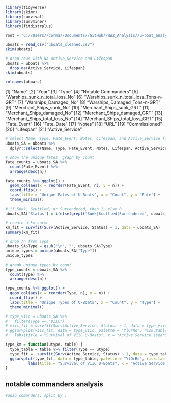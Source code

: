 ```r
library(tidyverse)
library(skimr)
library(survival)
library(survminer)
library(fitdistrplus)

root = 'C://Users//corma//Documents//GitHub//WW2_Analysis//u-boat_analysis.rmd'
```
```r
uboats = read_csv("uboats_cleaned.csv")
skim(uboats)
```
```r
# drop rows with NA Active_Service and Lifespan
uboats = uboats %>%
  drop_na(Active_Service, Lifespan)
skim(uboats)
```
```r
colnames(uboats)
```
[1] "Name"
[2] "Year"
[3] "Type"
[4] "Notable Commanders"
[5] "Warships_sunk_n_total_loss_No"
[6] "Warships_sunk_n_total_loss_Tons-n-GRT"
[7] "Warships_Damaged_No"
[8] "Warships_Damaged_Tons-n-GRT"
[9] "Merchant_Ships_sunk_No"
[10] "Merchant_Ships_sunk_GRT"
[11] "Merchant_Ships_damaged_No"
[12] "Merchant_Ships_damaged_GRT"
[13] "Merchant_Ships_total_loss_No"
[14] "Merchant_Ships_total_loss_GRT"
[15] "Fate_Event"
[16] "Fate_Date"
[17] "Notes"
[18] "URL"
[19] "Commissioned"
[20] "Lifespan"
[21] "Active_Service"

```r
# select Name, Type, Fate_Event, Notes, Lifespan, and Active_Service for Survival analysis
uboats_SA = uboats %>%
  dplyr::select(Name, Type, Fate_Event, Notes, Lifespan, Active_Service, 'Notable Commanders')
```
```r
# show the unique fates, graph by count
fate_counts = uboats_SA %>%
  count(Fate_Event) %>%
  arrange(desc(n))

fate_counts %>% ggplot() +
  geom_col(aes(x = reorder(Fate_Event, n), y = n)) +
  coord_flip() +
  labs(title = "Unique Fates of U-Boats", x = "Count", y = "Fate") +
  theme_minimal()
```
```r
# if Sunk, Scuttled, or Surrendered, then 1, else 0
uboats_SA['Status'] = ifelse(grepl("Sunk|Scuttled|Surrendered", uboats_SA$Fate_Event), 1, 0)
```

```r
# create a km curve
km_fit = survfit(Surv(Active_Service, Status) ~ 1, data = uboats_SA)
summary(km_fit)
```
```r
# drop /n from Type
uboats_SA$Type = gsub("\n", "", uboats_SA$Type)
unique_types = unique(uboats_SA["Type"])
unique_types
```
```r
# graph unique types by count
type_counts = uboats_SA %>%
  count(Type) %>%
  arrange(desc(n))

type_counts %>% ggplot() +
  geom_col(aes(x = reorder(Type, n), y = n)) +
  coord_flip() +
  labs(title = "Unique Types of U-Boats", x = "Count", y = "Type") +
  theme_minimal()
```
```r
# type_viic = uboats_SA %>%
#   filter(Type == "VIIC")
# viic_fit = survfit(Surv(Active_Service, Status) ~ 1, data = type_viic)
# ggsurvplot(viic_fit, data = type_viic, palette = "YlOrRd", risk.table = F, conf.int = T) +
#   labs(title = "Survival of VIIC U-Boats", x = "Active Service (Years)")

type_km = function(utype, table) {
  type_table = table %>% filter(Type == utype)
  type_fit =  survfit(Surv(Active_Service, Status) ~ 1, data = type_table)
  ggsurvplot(type_fit, data = type_table, palette = "YlOrRd", risk.table = F, conf.int = T) +
          labs(title = "Survival of VIIC U-Boats", x = "Active Service (Years)")
}
```
## notable commanders analysis
```r
#uniq comanders, split by ,

```